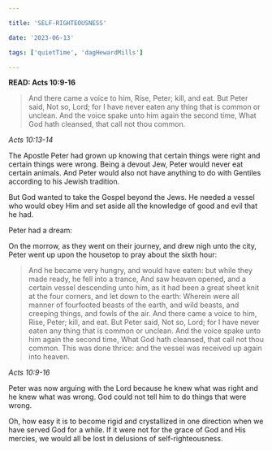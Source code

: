 ```yaml
---

title: 'SELF-RIGHTEOUSNESS'

date: '2023-06-13'

tags: ['quietTime', 'dagHewardMills']

---
```


**READ: Acts 10:9-16**

>And there came a voice to him, Rise, Peter; kill, and eat. But Peter said, Not so, Lord; for I have never eaten any thing that is common or unclean. And the voice spake unto him again the second time, What God hath cleansed, that call not thou common. 

*Acts 10:13-14*

The Apostle Peter had grown up knowing that certain things were right and certain things were wrong. Being a devout Jew, Peter would never eat certain animals. And Peter would also not have anything to do with Gentiles according to his Jewish tradition. 

But God wanted to take the Gospel beyond the Jews. He needed a vessel who would obey Him and set aside all the knowledge of good and evil that he had. 

Peter had a dream: 

On the morrow, as they went on their journey, and drew nigh unto the city, Peter went up upon the housetop to pray about the sixth hour: 

>And he became very hungry, and would have eaten: but while they made ready, he fell into a trance, And saw heaven opened, and a certain vessel descending unto him, as it had been a great sheet knit at the four corners, and let down to the earth: Wherein were all manner of fourfooted beasts of the earth, and wild beasts, and creeping things, and fowls of the air. And there came a voice to him, Rise, Peter; kill, and eat. But Peter said, Not so, Lord; for I have never eaten any thing that is common or unclean. And the voice spake unto him again the second time, What God hath cleansed, that call not thou common. This was done thrice: and the vessel was received up again into heaven. 

*Acts 10:9-16*

Peter was now arguing with the Lord because he knew what was right and he knew what was wrong. God could not tell him to do things that were wrong. 

Oh, how easy it is to become rigid and crystallized in one direction when we have served God for a while. If it were not for the grace of God and His mercies, we would all be lost in delusions of self-righteousness. 
